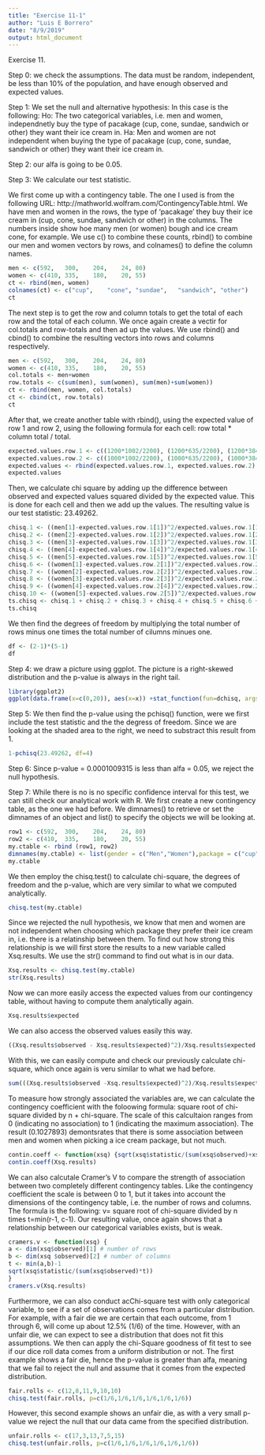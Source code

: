 ```yaml
---
title: "Exercise 11-1"
author: "Luis E Borrero"
date: "8/9/2019"
output: html_document
---
```


Exercise 11.

Step 0: we check the assumptions. The data must be random, independent, be less than 10% of the population, and have enough observed and expected values.

Step 1: We set the null and alternative hypothesis: In this case is the following:
Ho: The two categorical variables, i.e. men and women, independnetly buy the type of pacakage (cup, cone, sundae, sandwich or other) they want their ice cream in.
Ha: Men and women are not independent when buying the type of pacakage (cup, cone, sundae, sandwich or other) they want their ice cream in.

Step 2: our alfa is going to be 0.05. 

Step 3: We calculate our test statistic.

We first come up with a contingency table. The one I used is from the following URL: http://mathworld.wolfram.com/ContingencyTable.html. We have men and women in the rows, the type of 'pacakage' they buy their ice cream in (cup, cone, sundae, sandwich or other) in the columns. The numbers inside show hoe many men (or women) bough and ice cream cone, for example. We use c() to combine these counts, rbind() to combine our men and women vectors by rows, and colnames() to define the column names. 
```r
men <- c(592,	300,	204,	24,	80)
women <- c(410,	335,	180,	20,	55) 
ct <- rbind(men, women)
colnames(ct) <- c("cup",	"cone",	"sundae",	"sandwich",	"other")
ct
```

The next step is to get the row and column totals to get the total of each row and the total of each column. We once again create a vectir for col.totals and row-totals and then ad up the values. We use rbind() and cbind() to combine the resulting vectors into rows and columns respectively. 
```r
men <- c(592,	300,	204,	24,	80)
women <- c(410,	335,	180,	20,	55) 
col.totals <- men+women
row.totals <- c(sum(men), sum(women), sum(men)+sum(women))
ct <- rbind(men, women, col.totals)
ct <- cbind(ct, row.totals)
ct
```

After that, we create another table with rbind(), using the expected value of row 1 and row 2, using the following formula for each cell: row total * column total / total. 
```r
expected.values.row.1 <- c((1200*1002/2200), (1200*635/2200), (1200*384/2200), (1200*44/2200), (1200*135/2200))
expected.values.row.2 <- c((1000*1002/2200), (1000*635/2200), (1000*384/2200), (1000*44/2200), (1000*135/2200))
expected.values <- rbind(expected.values.row.1, expected.values.row.2)
expected.values
```

Then, we calculate chi square by adding up the difference between observed and expected values squared divided by the expected value. This is done for each cell and then we add up the values. The resulting value is our test statistic: 23.49262.
```r
chisq.1 <- ((men[1]-expected.values.row.1[1])^2/expected.values.row.1[1])
chisq.2 <- ((men[2]-expected.values.row.1[2])^2/expected.values.row.1[2])
chisq.3 <- ((men[3]-expected.values.row.1[3])^2/expected.values.row.1[3])
chisq.4 <- ((men[4]-expected.values.row.1[4])^2/expected.values.row.1[4])
chisq.5 <- ((men[5]-expected.values.row.1[5])^2/expected.values.row.1[5])
chisq.6 <- ((women[1]-expected.values.row.2[1])^2/expected.values.row.2[1])
chisq.7 <- ((women[2]-expected.values.row.2[2])^2/expected.values.row.2[2])
chisq.8 <- ((women[3]-expected.values.row.2[3])^2/expected.values.row.2[3])
chisq.9 <- ((women[4]-expected.values.row.2[4])^2/expected.values.row.2[4])
chisq.10 <- ((women[5]-expected.values.row.2[5])^2/expected.values.row.2[5])
ts.chisq <- chisq.1 + chisq.2 + chisq.3 + chisq.4 + chisq.5 + chisq.6 + chisq.7 + chisq.8 + chisq.9 + chisq.10
ts.chisq
```

We then find the degrees of freedom by multiplying the total number of rows minus one times the total number of cilumns minues one.
```r
df <- (2-1)*(5-1)
df
```

Step 4: we draw a picture using ggplot. The picture is a right-skewed distribution and the p-value is always in the right tail.
```r
library(ggplot2)
ggplot(data.frame(x=c(0,20)), aes(x=x)) +stat_function(fun=dchisq, args=list(df=5)) + stat_function(fun=dchisq, args=list(df=5), xlim=c(12,20), geom="area")
```

Step 5: We then find the p-value using the pchisq() function, were we first include the test statistic and the the degress of freedom. Since we are looking at the shaded area to the right, we need to substract this result from 1. 
```r
1-pchisq(23.49262, df=4)
```

Step 6: Since p-value = 0.0001009315 is less than alfa = 0.05, we reject the null hypothesis. 

Step 7: While there is no is no specific confidence interval for this test, we can still check our analytical work with R. We first create a new contingency table, as the one we had before. We dimnames() to retrieve or set the dimnames of an object and list() to specify the objects we will be looking at. 
```r
row1 <- c(592,	300,	204,	24,	80)
row2 <- c(410,	335,	180,	20,	55)
my.ctable <- rbind (row1, row2)
dimnames(my.ctable) <- list(gender = c("Men","Women"),package = c("cup",	"cone",	"sundae",	"sandwich",	"other"))
my.ctable
```

We then employ the chisq.test() to calculate chi-square, the degrees of freedom and the p-value, which are very similar to what we computed analytically. 
```r
chisq.test(my.ctable)
```

Since we rejected the null hypothesis, we know that men and women are not independent when choosing which package they prefer their ice cream in, i.e. there is a relatinship between them. To find out how strong this relationship is we will first store the results to a new variable called Xsq.results. We use the str() command to find out what is in our data. 
```r
Xsq.results <- chisq.test(my.ctable)
str(Xsq.results)
```

Now we can more easily access the expected values from our contingency table, without having to compute them analytically again. 
```r
Xsq.results$expected
```

We can also access the observed values easily this way. 
```r
((Xsq.results$observed - Xsq.results$expected)^2)/Xsq.results$expected
```

With this, we can easily compute and check our previously calculate chi-square, which once again is veru similar to what we had before. 
```r
sum(((Xsq.results$observed -Xsq.results$expected)^2)/Xsq.results$expected)
```

To measure how strongly associated the variables are, we can calculate the contingency coefficient with the foloowing formula: square root of chi-square divided by n + chi-square. The scale of this calcultaion ranges from 0 (indicating no association) to 1 (indicating the maximum association). The result (0.1027893) demontsrates that there is some association between men and women when picking a ice cream package, but not much.
```r
contin.coeff <- function(xsq) {sqrt(xsq$statistic/(sum(xsq$observed)+xsq$statistic))}
contin.coeff(Xsq.results)
```

We can also calcutale Cramer's V to compare the strength of association between two completely different contingency tables. Like the contingency coefficient the scale is between 0 to 1, but it takes into account the dimensions of the contingency table, i.e. the number of rows and columns. The formula is the following: v= square root of chi-square divided by n times t=min(r-1, c-1). Our resulting value, once again shows that a relationship between our categorical variables exists, but is weak. 
```r
cramers.v <- function(xsq) {
a <- dim(xsq$observed)[1] # number of rows
b <- dim(xsq $observed)[2] # number of columns
t <- min(a,b)-1
sqrt(xsq$statistic/(sum(xsq$observed)*t))
}
cramers.v(Xsq.results)
```

Furthermore, we can also conduct acChi-square test with only categorical variable, to see if a set of observations comes from a particular distribution. For example, with a fair die we are certain that each outcome, from 1 through 6, will come up about 12.5% (1/6) of the time. However, with an unfair die, we can expect to see a distribution that does not fit this assumptions. We then can apply the chi-Square goodness of fit test to see if our dice roll data comes from a uniform distribution or not. The first example shows a fair die, hence the p-value is greater than alfa, meaning that we fail to reject the null and assume that it comes from the expected distribution. 
```r
fair.rolls <- c(12,8,11,9,10,10)
chisq.test(fair.rolls, p=c(1/6,1/6,1/6,1/6,1/6,1/6))
```

However, this second example shows an unfair die, as with a very small p-value we reject the null that our data came from the specified distribution. 
```r
unfair.rolls <- c(17,3,13,7,5,15)
chisq.test(unfair.rolls, p=c(1/6,1/6,1/6,1/6,1/6,1/6))
```

